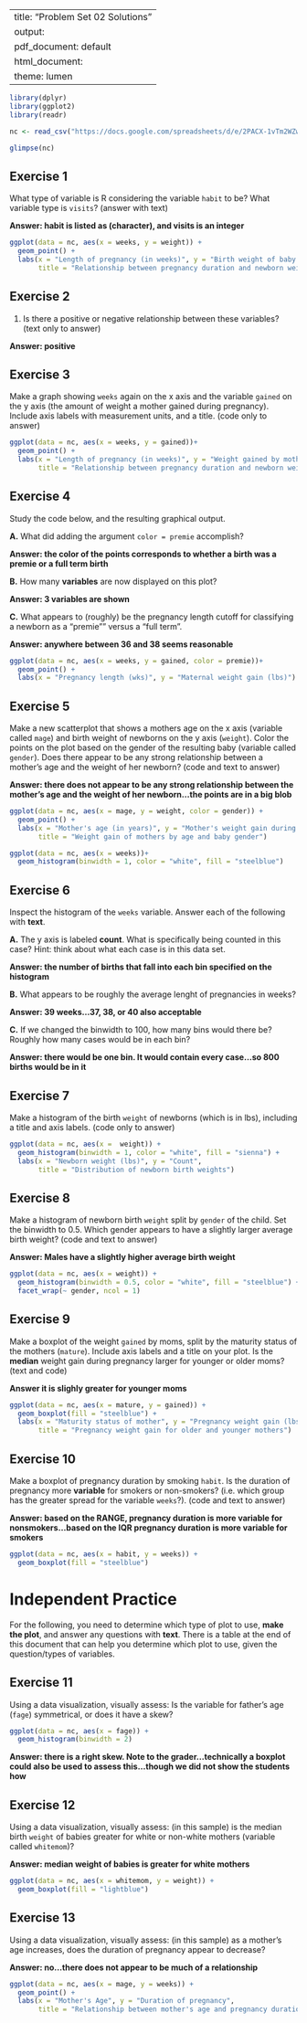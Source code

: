 
---
title: "Problem Set 02 Solutions"
output:
  pdf_document: default
  html_document:
    theme: lumen
---

```r
library(dplyr)
library(ggplot2)
library(readr)
```


```r
nc <- read_csv("https://docs.google.com/spreadsheets/d/e/2PACX-1vTm2WZwNBoQdZhMgot7urbtu8eG7tzAq-60ZJsQ_nupykCAcW0OXebVpHksPWyR4x8xJTVQ8KAulAFS/pub?gid=202410847&single=true&output=csv")
```


```r
glimpse(nc)
```



## Exercise 1

What type of variable is R considering the variable `habit` to be? What variable type is `visits`? (answer with text)

**Answer: habit is listed as <chr> (character), and visits is an integer <int>**

```r
ggplot(data = nc, aes(x = weeks, y = weight)) + 
  geom_point() + 
  labs(x = "Length of pregnancy (in weeks)", y = "Birth weight of baby (lbs)", 
       title = "Relationship between pregnancy duration and newborn weight")
```



## Exercise 2

1. Is there a positive or negative relationship between these variables? (text only to answer)

**Answer: positive**



## Exercise 3
Make a graph showing `weeks` again on the x axis and the variable `gained` on the y axis (the amount of weight a mother gained during pregnancy).  Include axis labels with measurement units, and a title. (code only to answer)

```r
ggplot(data = nc, aes(x = weeks, y = gained))+ 
  geom_point() +
  labs(x = "Length of pregnancy (in weeks)", y = "Weight gained by mother (lbs)", 
       title = "Relationship between pregnancy duration and newborn weight")
```



## Exercise 4
Study the code below, and the resulting graphical output. 

**A.** What did adding the argument `color = premie` accomplish? 

**Answer: the color of the points corresponds to whether a birth was a premie or a full term birth**
     
**B.** How many **variables** are now displayed on this plot?  

**Answer: 3 variables are shown**
     
**C.** What appears to (roughly) be the pregnancy length cutoff for classifying a newborn as a "premie"" versus a "full term". 

**Answer: anywhere between 36 and 38 seems reasonable**

```r
ggplot(data = nc, aes(x = weeks, y = gained, color = premie))+ 
  geom_point() + 
  labs(x = "Pregnancy length (wks)", y = "Maternal weight gain (lbs)")
```



## Exercise 5
Make a new scatterplot that shows a mothers age on the x axis (variable called `mage`) and birth weight of newborns on the y axis (`weight`). Color the points on the plot based on the gender of the resulting baby (variable called `gender`). Does there appear to be any strong relationship between a mother's age and the weight of her newborn? (code and text to answer)

**Answer: there does not appear to be any strong relationship between the mother's age and the weight of her newborn...the points are in a big blob** 

```r
ggplot(data = nc, aes(x = mage, y = weight, color = gender)) + 
  geom_point() + 
  labs(x = "Mother's age (in years)", y = "Mother's weight gain during pregnancy (lbs)", 
       title = "Weight gain of mothers by age and baby gender")
```

```r
ggplot(data = nc, aes(x = weeks))+ 
  geom_histogram(binwidth = 1, color = "white", fill = "steelblue")
```



## Exercise 6
Inspect the histogram of the `weeks` variable. Answer each of the following with **text**. 

**A.** The y axis is labeled **count**. What is specifically being counted in this case? Hint: think about what each case is in this data set. 

**Answer: the number of births that fall into each bin specified on the histogram**
    
**B.** What appears to be roughly the average lenght of pregnancies in weeks?

**Answer: 39 weeks...37, 38, or 40 also acceptable**
    
**C.** If we changed the binwidth to 100, how many bins would there be? Roughly how many cases would be in each bin?
    
**Answer: there would be one bin. It would contain every case...so 800 births would be in it**



## Exercise 7

Make a histogram of the birth `weight` of newborns (which is in lbs), including a title and axis labels. (code only to answer)

```r
ggplot(data = nc, aes(x =  weight)) +
  geom_histogram(binwidth = 1, color = "white", fill = "sienna") + 
  labs(x = "Newborn weight (lbs)", y = "Count", 
       title = "Distribution of newborn birth weights")
```



## Exercise 8
Make a histogram of newborn birth `weight` split by `gender` of the child. Set the binwidth to 0.5. Which gender appears to have a slightly larger average birth weight? (code and text to answer)

**Answer: Males have a slightly higher average birth weight**

```r
ggplot(data = nc, aes(x = weight)) +
  geom_histogram(binwidth = 0.5, color = "white", fill = "steelblue") +
  facet_wrap(~ gender, ncol = 1)
```



## Exercise 9
Make a boxplot of the weight `gained` by moms, split by the maturity status of the mothers (`mature`).  Include axis labels and a title on your plot. Is the **median** weight gain during pregnancy larger for younger or older moms? (text and code)

**Answer it is slighly greater for younger moms**

```r
ggplot(data = nc, aes(x = mature, y = gained)) + 
  geom_boxplot(fill = "steelblue") + 
  labs(x = "Maturity status of mother", y = "Pregnancy weight gain (lbs)", 
       title = "Pregnancy weight gain for older and younger mothers")
```



## Exercise 10
Make a boxplot of pregnancy duration by smoking `habit`. Is the duration of pregnancy more **variable** for smokers or non-smokers? (i.e. which group has the greater spread for the variable `weeks`?). (code and text to answer)

**Answer: based on the RANGE, pregnancy duration is more variable for nonsmokers...based on the IQR pregnancy duration is more variable for smokers**

```r
ggplot(data = nc, aes(x = habit, y = weeks)) + 
  geom_boxplot(fill = "steelblue")
```


# Independent Practice 
For the following, you need to determine which type of plot to use, **make the plot**, and answer any questions with **text**. There is a table at the end of this document that can help you determine which plot to use, given the question/types of variables. 

## Exercise 11
Using a data visualization, visually assess: Is the variable for father's age (`fage`) symmetrical, or does it have a skew?

```r
ggplot(data = nc, aes(x = fage)) + 
  geom_histogram(binwidth = 2)
```

**Answer: there is a right skew. Note to the grader...technically a boxplot could also be used to assess this...though we did not show the students how** 



## Exercise 12
Using a data visualization, visually assess: (in this sample) is the median birth `weight` of babies greater for white or non-white mothers (variable called `whitemom`)?

**Answer: median weight of babies  is greater for white mothers** 

```r
ggplot(data = nc, aes(x = whitemom, y = weight)) +
  geom_boxplot(fill = "lightblue") 
```



## Exercise 13 
Using a data visualization, visually assess: (in this sample) as a mother's age increases, does the duration of pregnancy appear to decrease? 

**Answer: no...there does not appear to be much of a relationship** 

```r
ggplot(data = nc, aes(x = mage, y = weeks)) +
  geom_point() + 
  labs(x = "Mother's Age", y = "Duration of pregnancy", 
       title = "Relationship between mother's age and pregnancy duration")
```
